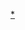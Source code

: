{{Navbox 
| name      = 虛擬化技術
| title     = [[虛擬化]]技術
| listclass = hlist
| state     = {{{state|autocollapse}}}

|above ={{link-en|平台虛擬化軟體比較|Comparison of platform virtualization software}}

|group1 = [[硬體虛擬化]]<br/>（[[Hypervisor]]）
|list1 = {{Navbox subgroup
  |group1 = 原生虛擬化
  |list1 = 
* {{link-en|Adeos|Adaptive Domain Environment for Operating Systems|Adeos}}
* {{link-en|CP/CMS}}
* [[Hyper-V]]
* [[基于内核的虚拟机|KVM]]
** {{link-en|Red Hat Enterprise Virtualization}}
* {{link-en|SPARC平台Oracle VM Server|Oracle VM Server for SPARC|LDoms / Oracle VM Server for SPARC}}
* {{link-en|LynxSecure|LynxSecure}}
* {{link-en|SIMMON}}
* {{link-en|VMware ESX|VMware ESX/ESXi}}
** {{link-en|VMware vSphere}}
** [[VCloud Air]]
* {{link-en|VMware Infrastructure}}
* [[Xen]]
** [[Oracle VM]]
** {{link-en|XenClient}}
* {{link-en|XtratuM|XtratuM}}
* {{link-en|z/VM|z/VM}}

  |group2 = 需要宿主作業系統
  |list2 = {{Navbox subgroup
    |group1 = 專用
    |list1 =
* {{link-en|Basilisk II}}
* {{link-en|bhyve|bhyve}}
* [[Bochs]]
* [[Cooperative Linux]]
* [[DOSBox]]
* {{link-en|DOSEMU}}
* {{link-en|L4Linux|L4Linux|L<sup>4</sup>Linux}}
* {{link-en|Mac-on-Linux|Mac-on-Linux}}
* {{link-en|Mac-on-Mac|Mac-on-Mac}}
* {{link-en|PCem}}
* [[SheepShaver]]
* {{link-en|SIMH}}
* [[Windows on Windows]]
** {{link-en|DOS虚拟机|Virtual DOS machine}}
* {{link-en|Win4Lin|Win4Lin}}

    |group2 = 獨立
    |list2 =
* {{link-en|Microsoft Virtual Server|Microsoft Virtual Server}}
* {{link-en|Parallels Workstation|Parallels Workstation}}
* [[Parallels Desktop (Mac)|Parallels Desktop]]
* {{link-en|Parallels Server (Mac)|Parallels Server for Mac|Parallels Server}}
* [[PearPC]]
* [[QEMU]]
* [[VirtualBox]]
* {{link-en|Virtual Iron|Virtual Iron}}
* [[VMware Fusion]]
* [[VMware Workstation Player]]
* [[VMware Server]]
* [[VMware Workstation]]
* [[Windows Virtual PC]]
    }}
  |group3 = 工具
  |list3 =
* {{link-en|Ganeti}}
* {{link-en|oVirt}}
* [[Virtual Machine Manager]]
  }}

|group2 = [[作業系統層虛擬化]]
|list2 =
* 基於[[Cgroups]]
** [[Container Linux]]
** {{link-en|lmctfy|lmctfy}}
** {{link-en|Linux-VServer|Linux-VServer}}
** [[LXC]]
** [[Docker]]
** [[OpenVZ]]
*** {{link-en|Virtuozzo|Virtuozzo}}
* [[FreeBSD jail]]
* {{link-en|iCore Virtual Accounts|iCore Virtual Accounts}}
* [[Kubernetes]]
* {{link-en|Linux namespaces}}
* [[Solaris Containers]]
* {{link-en|Workload Partitions|Workload Partitions}}

|group3 = [[桌面虛擬化]]
|list3 =
* {{link-en|思杰系統 XenApp|Citrix XenApp|Citrix XenApp}}
* [[思杰系统]]
* [[遠端桌面]]
* [[VMware Horizon]]
* [[Ulteo]]

|group4 = {{link-en|應用程式虛擬化|Application virtualization}}<br>（[[沙盒 (電腦安全)|沙盒]]）
|list4 =
* {{link-en|Ceedo|Ceedo}}
* {{link-en|思杰系統 XenApp|Citrix XenApp|Citrix XenApp}}
* [[Dalvik虚拟机|Dalvik]]
* {{link-en|InstallFree|InstallFree}}
* {{link-en|微軟App-V|Microsoft App-V}}
* [[遠端桌面]]
* {{link-en|Spoon (軟體)|Spoon (software)|Spoon}}
* {{link-en|Symantec Workspace Virtualization|Symantec Workspace Virtualization}}
* {{link-en|VMware ThinApp|VMware ThinApp}}
* {{link-en|ZeroVM|ZeroVM}}

|group5 = {{link-en|网络虚拟化|Network virtualization}}
|list5 =
* {{link-en|Distributed Overlay Virtual Ethernet|Distributed Overlay Virtual Ethernet|DOVE}}
* {{link-en|Network Virtualization using Generic Routing Encapsulation‎}}
* {{link-en|Open vSwitch|Open vSwitch}}
* {{link-en|Virtual security switch|Virtual security switch}}
* [[虛擬局域網擴展]] (VXLAN)

|below=參見: {{link-en|模擬器軟體列表|List of emulators}}
}}<noinclude>{{Documentation |content=
{{Collapsible option}}
}}</noinclude>
<noinclude>
{{documentation}}
</noinclude>
[[Category:虛擬化軟體|*]]